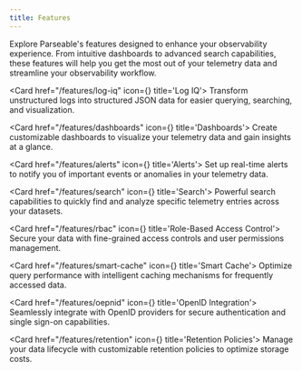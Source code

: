 ```yaml
---
title: Features
---
```


Explore Parseable's features designed to enhance your observability experience. From intuitive dashboards to advanced search capabilities, these features will help you get the most out of your telemetry data and streamline your observability workflow.

<Cards>

<Card href="/features/log-iq" icon={<IconBrain className="text-purple-600" />} title='Log IQ'>
Transform unstructured logs into structured JSON data for easier querying, searching, and visualization.
</Card>

<Card href="/features/dashboards" icon={<IconDashboard className="text-purple-600" />} title='Dashboards'>
Create customizable dashboards to visualize your telemetry data and gain insights at a glance.
</Card>

<Card href="/features/alerts" icon={<IconBellRinging className="text-purple-600" />} title='Alerts'>
Set up real-time alerts to notify you of important events or anomalies in your telemetry data.
</Card>

<Card href="/features/search" icon={<IconSearch className="text-purple-600" />} title='Search'>
Powerful search capabilities to quickly find and analyze specific telemetry entries across your datasets.
</Card>

<Card href="/features/rbac" icon={<IconLock className="text-purple-600" />} title='Role-Based Access Control'>
Secure your data with fine-grained access controls and user permissions management.
</Card>

<Card href="/features/smart-cache" icon={<IconRefresh className="text-purple-600" />} title='Smart Cache'>
Optimize query performance with intelligent caching mechanisms for frequently accessed data.
</Card>

<Card href="/features/oepnid" icon={<IconUserCircle className="text-purple-600" />} title='OpenID Integration'>
Seamlessly integrate with OpenID providers for secure authentication and single sign-on capabilities.
</Card>

<Card href="/features/retention" icon={<IconDatabase className="text-purple-600" />} title='Retention Policies'>
Manage your data lifecycle with customizable retention policies to optimize storage costs.
</Card>

</Cards>
